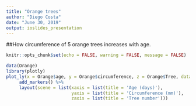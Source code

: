 ---
title: "Orange trees"
author: "Diego Costa"
date: "June 30, 2019"
output: ioslides_presentation
---

##How circumference of 5 orange trees increases with age.

```{r setup, include=FALSE}
knitr::opts_chunk$set(echo = FALSE, warning = FALSE, message = FALSE)
```

```{r}
data(Orange)
library(plotly)
plot_ly(x = Orange$age, y = Orange$circumference, z = Orange$Tree, data = Orange, mode = "scatter3d", color = Orange$Tree) %>%
     add_markers() %>%
     layout(scene = list(xaxis = list(title = 'Age (days)'),
                         yaxis = list(title = 'Circumference (mm)'),
                         zaxis = list(title = 'Tree number')))
```
